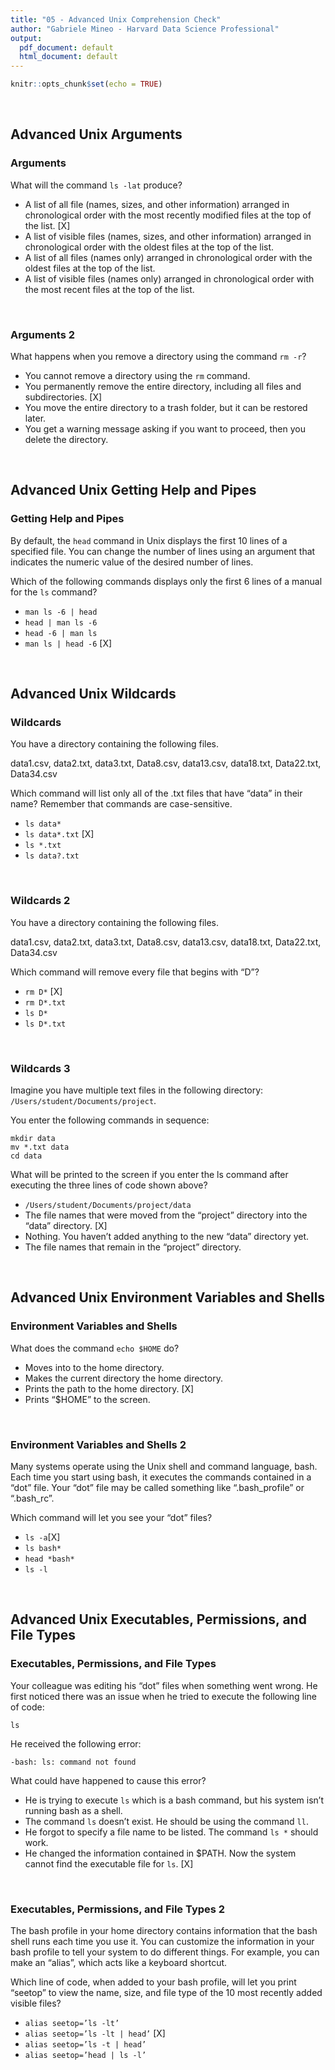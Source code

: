 ```yaml
---
title: "05 - Advanced Unix Comprehension Check"
author: "Gabriele Mineo - Harvard Data Science Professional"
output:
  pdf_document: default
  html_document: default
---
```


```r
knitr::opts_chunk$set(echo = TRUE)
```

<br/>

## **Advanced Unix Arguments**
### **Arguments**

What will the command ```ls -lat``` produce?

- A list of all file (names, sizes, and other information) arranged in chronological order with the most recently modified files at the top of the list. [X]
- A list of visible files (names, sizes, and other information) arranged in chronological order with the oldest files at the top of the list.
- A list of all files (names only) arranged in chronological order with the oldest files at the top of the list.
- A list of visible files (names only) arranged in chronological order with the most recent files at the top of the list.

<br/>

### **Arguments 2**

What happens when you remove a directory using the command ```rm -r```?

- You cannot remove a directory using the ```rm``` command.
- You permanently remove the entire directory, including all files and subdirectories. [X]
- You move the entire directory to a trash folder, but it can be restored later.
- You get a warning message asking if you want to proceed, then you delete the directory.

<br/>

## **Advanced Unix Getting Help and Pipes**
### **Getting Help and Pipes**

By default, the ```head``` command in Unix displays the first 10 lines of a specified file. You can change the number of lines using an argument that indicates the numeric value of the desired number of lines.

Which of the following commands displays only the first 6 lines of a manual for the ```ls``` command?

- ```man ls -6 | head```
- ```head | man ls -6```
- ```head -6 | man ls```
- ```man ls | head -6``` [X]

<br/>

## **Advanced Unix Wildcards**
### **Wildcards**

You have a directory containing the following files.

data1.csv, data2.txt, data3.txt, Data8.csv, data13.csv, data18.txt, Data22.txt, Data34.csv

Which command will list only all of the .txt files that have “data” in their name? Remember that commands are case-sensitive.

- ```ls data*```
- ```ls data*.txt``` [X]
- ```ls *.txt```
- ```ls data?.txt```

<br/>

### **Wildcards 2**

You have a directory containing the following files.

data1.csv, data2.txt, data3.txt, Data8.csv, data13.csv, data18.txt, Data22.txt, Data34.csv

Which command will remove every file that begins with “D”?

- ```rm D*``` [X]
- ```rm D*.txt```
- ```ls D*```
- ```ls D*.txt```

<br/>

### **Wildcards 3**

Imagine you have multiple text files in the following directory: ```/Users/student/Documents/project```.

You enter the following commands in sequence:

```
mkdir data
mv *.txt data
cd data
```

What will be printed to the screen if you enter the ls command after executing the three lines of code shown above?

- ```/Users/student/Documents/project/data```
- The file names that were moved from the “project” directory into the “data” directory. [X]
- Nothing. You haven’t added anything to the new “data” directory yet.
- The file names that remain in the “project” directory.

<br/>

## **Advanced Unix Environment Variables and Shells**
### **Environment Variables and Shells**

What does the command ```echo $HOME``` do?

- Moves into to the home directory.
- Makes the current directory the home directory.
- Prints the path to the home directory. [X]
- Prints “$HOME” to the screen.

<br/>

### **Environment Variables and Shells 2**

Many systems operate using the Unix shell and command language, bash. Each time you start using bash, it executes the commands contained in a “dot” file. Your “dot” file may be called something like “.bash_profile” or “.bash_rc”.

Which command will let you see your “dot” files?

- ```ls -a ```[X]
- ```ls bash*```
- ```head *bash*```
- ```ls -l```

<br/>

## **Advanced Unix Executables, Permissions, and File Types**
### **Executables, Permissions, and File Types**

Your colleague was editing his “dot” files when something went wrong. He first noticed there was an issue when he tried to execute the following line of code:

```ls```

He received the following error:

```-bash: ls: command not found```

What could have happened to cause this error?

- He is trying to execute ```ls``` which is a bash command, but his system isn’t running bash as a shell.
- The command ```ls``` doesn’t exist. He should be using the command ```ll```.
- He forgot to specify a file name to be listed. The command ```ls *``` should work.
- He changed the information contained in $PATH. Now the system cannot find the executable file for ```ls```. [X]

<br/>

### **Executables, Permissions, and File Types 2**

The bash profile in your home directory contains information that the bash shell runs each time you use it. You can customize the information in your bash profile to tell your system to do different things. For example, you can make an “alias”, which acts like a keyboard shortcut.

Which line of code, when added to your bash profile, will let you print “seetop” to view the name, size, and file type of the 10 most recently added visible files?

- ```alias seetop=’ls -lt’```
- ```alias seetop=’ls -lt | head’``` [X]
- ```alias seetop=’ls -t | head’```
- ```alias seetop=’head | ls -l’```
